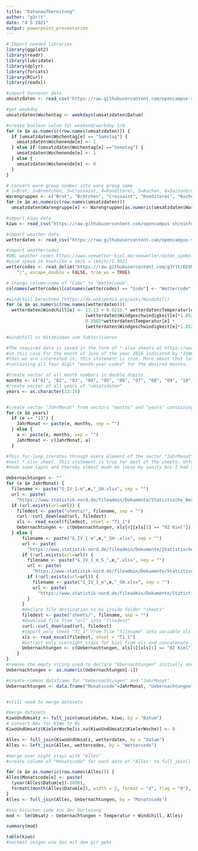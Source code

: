 ```yaml
---
title: "Datenaufbereitung"
author: "g3r!t"
date: "4 5 2021"
output: powerpoint_presentation
---
```


```r
# Import needed libraries
library(ggplot2)
library(readr)
library(lubridate)
library(dplyr)
library(forcats)
library(RCurl)
library(readxl)
```


```r
#import turnover data
umsatzdaten <- read_csv("https://raw.githubusercontent.com/opencampus-sh/einfuehrung-in-data-science-und-ml/main/umsatzdaten_gekuerzt.csv")

#get weekday
umsatzdaten$Wochentag <- weekdays(umsatzdaten$Datum)

#create boolean value for weekend/workday 1/0
for (e in as.numeric(row.names(umsatzdaten))) {  
  if (umsatzdaten$Wochentag[e] == "Samstag") {
    umsatzdaten$Wochenende[e] <- 1
  } else if (umsatzdaten$Wochentag[e] =="Sonntag") {
    umsatzdaten$Wochenende[e] <- 1
  } else {
    umsatzdaten$Wochenende[e] <- 0
  }
}

# Convert ware group number into ware group name
# 1=Brot, 2=Broetchen, 3=Crossaint, 4=Konditorei, 5=Kuchen, 6=Saisonbrot
Warengruppen <- c("Brot", "Brötchen", "Crossaint", "Konditorei", "Kuchen", "Saisonbrot")
for (e in as.numeric(row.names(umsatzdaten)))
  umsatzdaten$Warengruppe[e] <- Warengruppen[as.numeric(umsatzdaten$Warengruppe[e])]
```
```r
#import kiwo data
kiwo <- read_csv("https://raw.githubusercontent.com/opencampus-sh/einfuehrung-in-data-science-und-ml/main/kiwo.csv")
```

```r
#import weather data
wetterdaten <- read_csv("https://raw.githubusercontent.com/opencampus-sh/einfuehrung-in-data-science-und-ml/main/wetter.csv")

#import weathercodes
#URL weather codes https://www.seewetter-kiel.de/seewetter/daten_symbole.htm
#wind speed in knots[kn = sm/h = (km/h)/1.852]
wettercodes <- read_delim("https://raw.githubusercontent.com/g3r1t/EDSML-Projekt/main/Wettercodes.csv", 
    ";", escape_double = FALSE, trim_ws = TRUE)

# Change column-name of "Code" to "Wettercode"
colnames(wettercodes)[colnames(wettercodes) == "Code"] <- "Wettercode"

#windchill berechnen (https://de.wikipedia.org/wiki/Windchill)
for (e in as.numeric(row.names(wetterdaten)))
  wetterdaten$Windchill[e] <- 13.12 + 0.6215 * wetterdaten$Temperatur[e] - 11.37 * 
                              (wetterdaten$Windgeschwindigkeit[e]*1.852)**0.16 + 
                              0.3965*wetterdaten$Temperatur[e] * 
                              (wetterdaten$Windgeschwindigkeit[e]*1.852)**0.16

#windchill vs Hitzeindex zum faktorisieren
```
```r
#The required data is saved in the form of *.xlsx sheets at https://www.statistik-nord.de/fileadmin/Dokumente/Statistische_Berichte/industrie__handel_und_dienstl/G_IV_1_m_S/G_IV_1-m1506_SH.xlsx 
#in this case for the month of June of the year 2016 indicated by "1506". In theory only this four digit code changes. For 78 of the 84 months
#that we are interested in, this statement is true. More about that later. The conclusion drawn from this means: First we need to create a vector
#containing all four digit "month-year-codes" for the desired months.

#Create vector of all month numbers in double digits
months <- c("01", "02", "03", "04", "05", "06", "07", "08", "09", "10", "11", "12")
#create vector of all years of "umsatzdaten"
years <- as.character(13:19)


#create vector "JahrMonat" from vectors "months" and "years" containing all combinations of "years" and "months"
for (e in years)
  if (e == "13") {
    JahrMonat <- paste(e, months, sep = "")
  } else {
    a <- paste(e, months, sep = "")
    JahrMonat <- c(JahrMonat, a)
  }

#This for-loop iterates through every element of the vector "JahrMonat" pasting it into the URL. In every iteration it therefore downloads the
#next *.xlsx sheet. This statement is true for most of the sheets. Unfortunately for 7 of the 84 sheets the person overseeing the upload has
#made some typos and thereby almost made me loose my sanity bcs I had to figure out the exact typos made for each download error. So for 77 of the 84 #cases only the lines 80-83 and 105-111 are needed. Lines 85-101 are only needed to catch the typo-sheets ¯\_(ツ)_/¯

Uebernachtungen <- ""
for (e in JahrMonat) {
  filename <- paste("G_IV_1-m",e,"_SH.xlsx", sep = "")
  url <- paste(
    "https://www.statistik-nord.de/fileadmin/Dokumente/Statistische_Berichte/industrie__handel_und_dienstl/G_IV_1_m_S/", filename, sep = "")
  if (url.exists(url=url)) {
    filedest <- paste("sheets/", filename, sep = "")
    curl::curl_download(url, filedest)
    xls <- read_excel(filedest, sheet = "T1_1")
    Uebernachtungen <- c(Uebernachtungen, xls[4][xls[1] == "02 Kiel"])
  } else {
      filename <- paste("G_IV_1-m",e,"_SH-.xlsx", sep = "")
      url <- paste(
        "https://www.statistik-nord.de/fileadmin/Dokumente/Statistische_Berichte/industrie__handel_und_dienstl/G_IV_1_m_S/", filename, sep="")
      if (!url.exists(url=url)) {
        filename <- paste("G_IV_1_m_S_",e,".xlsx", sep = "")
        url <- paste(
          "https://www.statistik-nord.de/fileadmin/Dokumente/Statistische_Berichte/industrie__handel_und_dienstl/G_IV_1_m_S/", filename, sep = "")
        if (!url.exists(url=url)) {
          filename <- paste("G_IV_1_m",e,"_SH.xlsx", sep = "")
          url <- paste(
            "https://www.statistik-nord.de/fileadmin/Dokumente/Statistische_Berichte/industrie__handel_und_dienstl/G_IV_1_m_S/", filename, sep = "")
        }
      }
      #declare file destination to be inside folder "sheets"
      filedest <- paste("sheets/", filename, sep = "")
      #download file from "url" into "filedest"
      curl::curl_download(url, filedest)
      #import only sheet "T1_1" from file "filename" into variable xls
      xls <- read_excel(filedest, sheet = "T1_1")
      #extract only overnight stays for kiel from xls and concatenate it with the former vector "Uebernachtungen"
      Uebernachtungen <- c(Uebernachtungen, xls[4][xls[1] == "02 Kiel"])
    }
}
#remove the empty string used to declare "Ubernachtungen" initially and convert "Uebernachtungen from a vector of strings to a vector of numerics
Uebernachtungen <- as.numeric(Uebernachtungen[-1])

#create common dataframe for "Uebernachtungen" and "JahrMonat"
Uebernachtungen <- data.frame("Monatscode"=JahrMonat, "Uebernachtungen"=Uebernachtungen)


#still need to merge datasets
```

```r
#merge datasets
KiwoUndUmsatz <- full_join(umsatzdaten, kiwo, by = "Datum")
# convert NAs for KiWo to 0s
KiwoUndUmsatz$KielerWoche[is.na(KiwoUndUmsatz$KielerWoche)] <- 0

Alles <- full_join(KiwoUndUmsatz, wetterdaten, by = "Datum")
Alles <- left_join(Alles, wettercodes, by = "Wettercode")

#merge over night stays with "Alles"
#create column of "Monatscode" for each date of "Alles" to full_join() by "Monatscode"

for (e in as.numeric(row.names(Alles))) {
Alles$Monatscode[e] <- paste(
  (year(Alles$Datum[e])-2000),
  formatC(month(Alles$Datum[e]), width = 2, format = "d", flag = "0"), sep = "")
}
Alles <- full_join(Alles, Uebernachtungen, by = "Monatscode")
```

```r
#ein bisschen code aus der Vorlesung
mod <- lm(Umsatz ~ Uebernachtungen + Temperatur + Windchill, Alles)

summary(mod)

table(kiwo)
#nochmal zeigen wie das mit dem git geht
```

